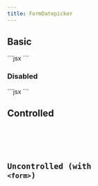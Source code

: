 ```yaml
---
title: FormDatepicker
---
```



<PrelineAstro client:load />

## Basic

<Tabs>
  <TabItem label="Preview">
    <Card>
      <div class="not-content">
        <FormDatepicker client:load label="Date of birth" />
      </div>
    </Card>
  </TabItem>
  <TabItem label="Code">
    ```jsx
    <FormDatepicker label="Date of birth" />
    ```
  </TabItem>
</Tabs>

### Disabled

<Tabs>
  <TabItem label="Preview">
    <Card>
      <div class="not-content">
        <FormDatepicker client:load disabled={true} label="Date of birth" />
      </div>
    </Card>
  </TabItem>
  <TabItem label="Code">
    ```jsx
    <FormDatepicker disabled={true} label="Date of birth" />
    ```
  </TabItem>
</Tabs>

## Controlled

<Tabs>
  <TabItem label="Preview">
    <Card>
      <div class="not-content">
        <Controlled client:load />
      </div>
    </Card>
  </TabItem>
  <TabItem label="Code">
    <Code code={ControlledRaw} lang="tsx" />
  </TabItem>
</Tabs>

## Uncontrolled (with `<form>`)

<Tabs>
  <TabItem label="Preview">
    <Card>
      <div class="not-content">
        <Uncontrolled client:load />
      </div>
    </Card>
  </TabItem>
  <TabItem label="Code">
    <Code code={UncontrolledRaw} lang="tsx" />
  </TabItem>
</Tabs>
